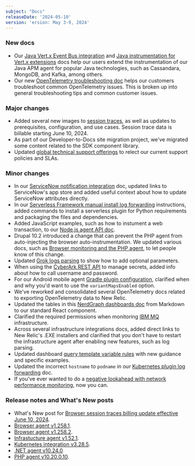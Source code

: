```yaml
---
subject: "Docs"
releaseDate: '2024-05-10'
version: 'ersion: May 3-9, 2024'
---
```


### New docs

* Our [Java Vert.x Event Bus integration](/docs/more-integrations/java-integrations/vertx-eventbus-integration) and [Java instrumentation for Vert.x extensions](/docs/more-integrations/java-integrations/vertx-extensions-integration) docs help our users extend the instrumentation of our Java APM agent for popular Java technologies, such as Cassandara, MongoDB, and Kafka, among others.
* Our new [OpenTelemetry troubleshooting doc](/docs/more-integrations/open-source-telemetry-integrations/opentelemetry/best-practices/opentelemetry-otlp-troubleshooting) helps our customers troubleshoot common OpenTelemetry issues. This is broken up into general troubleshooting tips and common customer issues.

### Major changes

* Added several new images to [session traces](/docs/browser/browser-monitoring/browser-pro-features/session-traces-explore-webpages-life-cycle), as well as updates to prerequisites, configuration, and use cases. Session trace data is billable starting June 10, 2024.
* As part of our Developer-to-Docs site migration project, we've migrated some content related to the SDK component library.
* Updated [global technical support offerings](/docs/licenses/license-information/general-usage-licenses/global-technical-support-offerings) to relect our current support policies and SLAs.

### Minor changes

* In our [ServiceNow notification integration](/docs/alerts-applied-intelligence/notifications/notification-integrations) doc, updated links to ServiceNow's app store and added useful context about how to update ServiceNow attributes directly.
* In our [Serverless Framework manual install log forwarding](/docs/logs/forward-logs/aws-lambda-sending-logs-s3/#serverless-install) instructions, added commands to install a serverless plugin for Python requirements and packaging the files and dependencies.
* Added JavaScript examples, such as how to instument a web transaction, to our [Node.js agent API doc](/docs/apm/agents/nodejs-agent/api-guides/nodejs-agent-api).
* Drupal 10.2 introduced a change that can prevent the PHP agent from auto-injecting the browser auto-instrumentation. We updated various docs, such as [Browser monitoring and the PHP agent](/docs/apm/agents/php-agent/features/browser-monitoring-php-agent/#manual-drupal), to let people know of this change.
* Updated [Grok logs parsing](/docs/logs/ui-data/parsing/#grok) to show how to add optional parameters.
* When using the [CyberArk REST API](/docs/infrastructure/host-integrations/installation/secrets-management/#cyberark-api) to manage secrets, added info about how to call username and password.
* For our Android mobile agent [Gradle plugin configuration](src/content/docs/mobile-monitoring/new-relic-mobile-android/install-configure/configure-new-relic-gradle-plugin), clarified when and why you'd want to use the `variantMapsEnabled` option.
* We've reworked and consolidated several OpenTelemetry docs related to exporting OpenTelemetry data to New Relic.
* Updated the tables in this [NerdGraph dashboards doc](/docs/apis/nerdgraph/examples/nerdgraph-dashboards) from Markdown to our standard React component.
* Clarified the required permissions when monitoring [IBM MQ](/docs/infrastructure/host-integrations/host-integrations-list/ibmmq-monitoring-integration/#permissions) infrastructure.
* Across several infrastructure integrations docs, added direct links to New Relic's .EXE installers and clarified that you don't have to restart the infrastructure agent after enabling new features, such as log parsing.
* Updated dashboard [query template variable rules](/docs/query-your-data/explore-query-data/dashboards/dashboard-template-variables/#query-variable-rules) with new guidance and specific examples.
* Updated the incorrect `hostname` to `podname` in our [Kubernetes plugin log forwarding](/docs/logs/forward-logs/kubernetes-plugin-log-forwarding) doc.
* If you've ever wanted to do a [negative lookahead with network performance monitoring](/docs/network-performance-monitoring/advanced/advanced-config/#negate-lookup), now you can.


### Release notes and What's New posts

* What's New post for [Browser session traces billing update effective June 10, 2024](/whats-new/2024/05/images/whats-new-05-08-sessiontraces).
* [Browser agent v1.258.1](/docs/release-notes/new-relic-browser-release-notes/browser-agent-release-notes/browser-agent-v1.258.1).
* [Browser agent v1.258.2](/docs/release-notes/new-relic-browser-release-notes/browser-agent-release-notes/browser-agent-v1.258.2).
* [Infrastucture agent v1.52.1](/docs/release-notes/infrastructure-release-notes/infrastructure-agent-release-notes/new-relic-infrastructure-agent-1521).
* [Kubernetes integration v3.28.5](/docs/release-notes/infrastructure-release-notes/kubernetes-integration-release-notes/kubernetes-integration-3-28-5).
* [.NET agent v10.24.0](/docs/release-notes/agent-release-notes/net-release-notes/net-agent-10-24-0)
* [PHP agent v10.20.0.10](/docs/release-notes/agent-release-notes/php-release-notes/php-agent-10-20-0-10).










